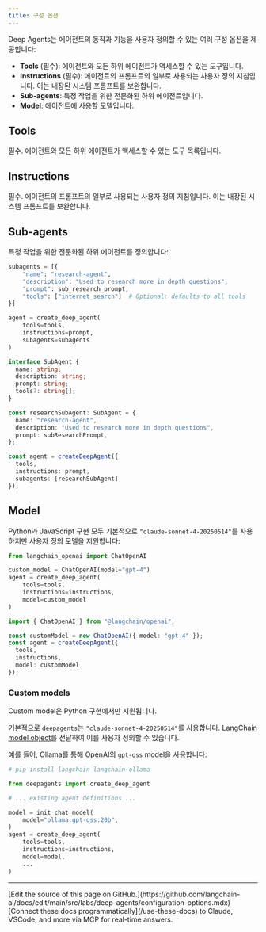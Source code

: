 ```yaml
---
title: 구성 옵션
---
```


Deep Agents는 에이전트의 동작과 기능을 사용자 정의할 수 있는 여러 구성 옵션을 제공합니다:

- **Tools** (필수): 에이전트와 모든 하위 에이전트가 액세스할 수 있는 도구입니다.
- **Instructions** (필수): 에이전트의 프롬프트의 일부로 사용되는 사용자 정의 지침입니다. 이는 내장된 시스템 프롬프트를 보완합니다.
- **Sub-agents**: 특정 작업을 위한 전문화된 하위 에이전트입니다.
- **Model**: 에이전트에 사용할 모델입니다.

## Tools

필수. 에이전트와 모든 하위 에이전트가 액세스할 수 있는 도구 목록입니다.

## Instructions

필수. 에이전트의 프롬프트의 일부로 사용되는 사용자 정의 지침입니다. 이는 내장된 시스템 프롬프트를 보완합니다.

## Sub-agents

특정 작업을 위한 전문화된 하위 에이전트를 정의합니다:

<CodeGroup>

```python Python
subagents = [{
    "name": "research-agent",
    "description": "Used to research more in depth questions",
    "prompt": sub_research_prompt,
    "tools": ["internet_search"]  # Optional: defaults to all tools
}]

agent = create_deep_agent(
    tools=tools,
    instructions=prompt,
    subagents=subagents
)
```

```typescript JavaScript
interface SubAgent {
  name: string;
  description: string;
  prompt: string;
  tools?: string[];
}

const researchSubAgent: SubAgent = {
  name: "research-agent",
  description: "Used to research more in depth questions",
  prompt: subResearchPrompt,
};

const agent = createDeepAgent({
  tools,
  instructions: prompt,
  subagents: [researchSubAgent]
});
```

</CodeGroup>

## Model

Python과 JavaScript 구현 모두 기본적으로 `"claude-sonnet-4-20250514"`를 사용하지만 사용자 정의 모델을 지원합니다:

<CodeGroup>

```python Python
from langchain_openai import ChatOpenAI

custom_model = ChatOpenAI(model="gpt-4")
agent = create_deep_agent(
    tools=tools,
    instructions=instructions,
    model=custom_model
)
```

```typescript JavaScript
import { ChatOpenAI } from "@langchain/openai";

const customModel = new ChatOpenAI({ model: "gpt-4" });
const agent = createDeepAgent({
  tools,
  instructions,
  model: customModel
});
```

</CodeGroup>

### Custom models

<Note>

Custom model은 Python 구현에서만 지원됩니다.

</Note>

기본적으로 `deepagents`는 `"claude-sonnet-4-20250514"`를 사용합니다. [LangChain model object](https://python.langchain.com/docs/integrations/chat/)를 전달하여 이를 사용자 정의할 수 있습니다.

예를 들어, Ollama를 통해 OpenAI의 `gpt-oss` model을 사용합니다:

```python
# pip install langchain langchain-ollama

from deepagents import create_deep_agent

# ... existing agent definitions ...

model = init_chat_model(
    model="ollama:gpt-oss:20b",
)
agent = create_deep_agent(
    tools=tools,
    instructions=instructions,
    model=model,
    ...
)
```

---

<Callout icon="pen-to-square" iconType="regular">
    [Edit the source of this page on GitHub.](https://github.com/langchain-ai/docs/edit/main/src/labs/deep-agents/configuration-options.mdx)
</Callout>
<Tip icon="terminal" iconType="regular">
    [Connect these docs programmatically](/use-these-docs) to Claude, VSCode, and more via MCP for    real-time answers.
</Tip>
